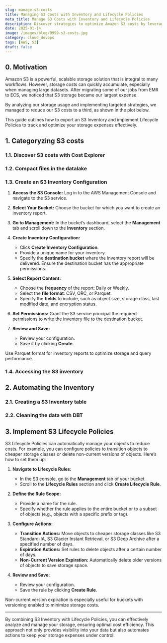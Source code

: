 ```yaml
---
slug: manage-s3-costs
title: Managing S3 Costs with Inventory and Lifecycle Policies
meta_title: Manage S3 Costs with Inventory and Lifecycle Policies
description: Discover strategies to optimize Amazon S3 costs by leveraging inventory exports and lifecycle policies for automated storage management.
date: 2025-01-14
image: /images/blog/9999-s3-costs.jpg
category: cloud_devops
tags: [AWS, S3]
draft: false
---
```


<script type="module" src="/js/posts/9999-plots-s3-costs.js"></script>

## 0. Motivation

Amazon S3 is a powerful, scalable storage solution that is integral to many workflows. However, storage costs can quickly accumulate, especially when managing large datasets. After migrating some of our jobs from EMR to ECS, we noticed that S3 storage became our largest expense.

By analyzing our storage usage and implementing targeted strategies, we managed to reduce our S3 costs to a third, as shown in the plot below. 

<canvas id="plot-s3-costs" style="width:100%;height:300px;"></canvas>

<Notice type="success" className="mt-6">
   This guide outlines how to export an S3 Inventory and implement Lifecycle Policies to track and optimize your storage expenses effectively.
</Notice>

## 1. Categoryzing S3 costs

### 1.1. Discover S3 costs with Cost Explorer


### 1.2. Compact files in the datalake

### 1.3. Create an S3 Inventory Configuration

1. **Access the S3 Console:**
   Log in to the AWS Management Console and navigate to the S3 service.

2. **Select Your Bucket:**
   Choose the bucket for which you want to create an inventory report.

3. **Go to Management:**
   In the bucket’s dashboard, select the **Management** tab and scroll down to the **Inventory** section.

4. **Create Inventory Configuration:**
   - Click **Create Inventory Configuration**.
   - Provide a unique name for your inventory.
   - Specify the **destination bucket** where the inventory report will be delivered. Ensure the destination bucket has the appropriate permissions.

5. **Select Report Content:**
   - Choose the **frequency** of the report: Daily or Weekly.
   - Select the **file format**: CSV, ORC, or Parquet.
   - Specify the **fields** to include, such as object size, storage class, last modified date, and encryption status.

6. **Set Permissions:**
   Grant the S3 service principal the required permissions to write the inventory file to the destination bucket.

7. **Review and Save:**
   - Review your configuration.
   - Save it by clicking **Create**.

<Notice type="info">
  Use Parquet format for inventory reports to optimize storage and query performance.
</Notice>

### 1.4. Accessing the S3 inventory

## 2. Automating the Inventory

### 2.1. Creating a S3 Inventory table

### 2.2. Cleaning the data with DBT

## 3. Implement S3 Lifecycle Policies

S3 Lifecycle Policies can automatically manage your objects to reduce costs. For example, you can configure policies to transition objects to cheaper storage classes or delete non-current versions of objects. Here’s how to set them up:

1. **Navigate to Lifecycle Rules:**
   - In the S3 console, go to the **Management** tab of your bucket.
   - Scroll to the **Lifecycle Rules** section and click **Create Lifecycle Rule**.

2. **Define the Rule Scope:**
   - Provide a name for the rule.
   - Specify whether the rule applies to the entire bucket or to a subset of objects (e.g., objects with a specific prefix or tag).

3. **Configure Actions:**
   - **Transition Actions:** Move objects to cheaper storage classes like S3 Standard-IA, S3 Glacier Instant Retrieval, or S3 Deep Archive after a specified number of days.
   - **Expiration Actions:** Set rules to delete objects after a certain number of days.
   - **Non-Current Version Expiration:** Automatically delete older versions of objects to save storage space.

4. **Review and Save:**
   - Review your configuration.
   - Save the rule by clicking **Create Rule**.

<Notice type="info">
  Non-current version expiration is especially useful for buckets with versioning enabled to minimize storage costs.
</Notice>

---

By combining S3 Inventory with Lifecycle Policies, you can effectively analyze and manage your storage, ensuring optimal cost efficiency. This approach not only provides visibility into your data but also automates actions to keep your storage expenses under control.
